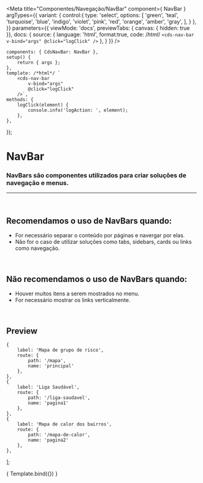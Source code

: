 
<Meta
	title="Componentes/Navegação/NavBar"
	component={ NavBar }
	argTypes={{
		variant: {
			control:{
				type: 'select',
				options: [
					'green',
					'teal',
					'turquoise',
					'blue',
					'indigo',
					'violet',
					'pink',
					'red',
					'orange',
					'amber',
					'gray',
				],
			}
		},
	}}
	parameters={{
		viewMode: 'docs',
		previewTabs: { canvas: { hidden: true }},
		docs: {
			source: {
				language: 'html',
				format:true,
				code: /*html*/ 
`<cds-nav-bar
	v-bind="args"
	@click="logClick"
/>`
			},
		}
	}}
/>

	components: { CdsNavBar: NavBar },
	setup() {
		return { args };
	},
	template: /*html*/ `
		<cds-nav-bar
			v-bind="args"
			@click="logClick"
		/>`,
	methods: {
		logClick(element) {
			console.info('logAction: ', element);
		},
	},
});

# NavBar

### NavBars são componentes utilizados para criar soluções de navegação e menus.
---
<br />

## Recomendamos o uso de NavBars quando:
- For necessário separar o conteúdo por páginas e navergar por elas.
- Não for o caso de utilizar soluções como tabs, sidebars, cards ou links como navegação.

<br />

## Não recomendamos o uso de NavBars quando:
- Houver muitos itens a serem mostrados no menu.
- For necessário mostrar os links verticalmente.

<br />

## Preview

	{
		label: 'Mapa de grupo de risco',
		route: {
			path: '/mapa',
			name: 'principal'
		},
	},
	{
		label: 'Liga Saudável',
		route: {
			path: '/liga-saudavel',
			name: 'pagina1'
		},
	},
	{
		label: 'Mapa de calor dos bairros',
		route: {
			path: '/mapa-de-calor',
			name: 'pagina2'
		},
	},
];

<Canvas>
	<Story
		name="NavBar"
		args={{
			items: items,
			activeItem: items[1],
		}}
	>
		{ Template.bind({}) }
	</Story>
</Canvas>

<ArgsTable story="NavBar" />